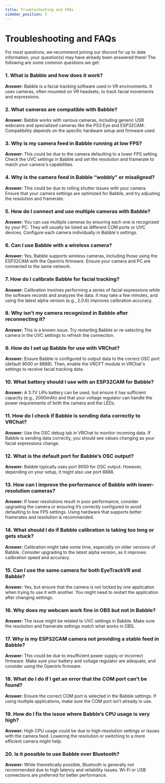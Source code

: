 ```yaml
---
title: Troubleshooting and FAQs
sidebar_position: 5
---
```


# Troubleshooting and FAQs
For most questions, we recommend joining our discord for up to date information, your question(s) may have already been answered there! The following are some common questions we get:

### 1. **What is Babble and how does it work?**
   **Answer:** Babble is a facial tracking software used in VR environments. It uses cameras, often mounted on VR headsets, to track facial movements and expressions.

### 2. **What cameras are compatible with Babble?**
   **Answer:** Babble works with various cameras, including generic USB webcams and specialized cameras like the PS3 Eye and ESP32CAM. Compatibility depends on the specific hardware setup and firmware used.

### 3. **Why is my camera feed in Babble running at low FPS?**
   **Answer:** This could be due to the camera defaulting to a lower FPS setting. Check the UVC settings in Babble and set the resolution and framerate to match your camera's capabilities.

### 4. **Why is the camera feed in Babble “wobbly” or misaligned?**
   **Answer:** This could be due to rolling shutter issues with your camera. Ensure that your camera settings are optimized for Babble, and try adjusting the resolution and framerate.

### 5. **How do I connect and use multiple cameras with Babble?**
   **Answer:** You can use multiple cameras by ensuring each one is recognized by your PC. They will usually be listed as different COM ports or UVC devices. Configure each camera individually in Babble's settings.

### 6. **Can I use Babble with a wireless camera?**
   **Answer:** Yes, Babble supports wireless cameras, including those using the ESP32CAM with the Openiris firmware. Ensure your camera and PC are connected to the same network.

### 7. **How do I calibrate Babble for facial tracking?**
   **Answer:** Calibration involves performing a series of facial expressions while the software records and analyzes the data. It may take a few minutes, and using the latest alpha version (e.g., 2.0.6) improves calibration accuracy.

### 8. **Why isn’t my camera recognized in Babble after reconnecting it?**
   **Answer:** This is a known issue. Try restarting Babble or re-selecting the camera in the UVC settings to refresh the connection.

### 9. **How do I set up Babble for use with VRChat?**
   **Answer:** Ensure Babble is configured to output data to the correct OSC port (default 9000 or 8888). Then, enable the VRCFT module in VRChat's settings to receive facial tracking data.

### 10. **What battery should I use with an ESP32CAM for Babble?**
   **Answer:** A 3.7V LiPo battery can be used, but ensure it has sufficient capacity (e.g., 2000mAh) and that your voltage regulator can handle the power requirements of both the camera and the LEDs.

### 11. **How do I check if Babble is sending data correctly to VRChat?**
   **Answer:** Use the OSC debug tab in VRChat to monitor incoming data. If Babble is sending data correctly, you should see values changing as your facial expressions change.

### 12. **What is the default port for Babble’s OSC output?**
   **Answer:** Babble typically uses port 9000 for OSC output. However, depending on your setup, it might also use port 8888.

### 13. **How can I improve the performance of Babble with lower-resolution cameras?**
   **Answer:** If lower resolutions result in poor performance, consider upgrading the camera or ensuring it’s correctly configured to avoid defaulting to low FPS settings. Using hardware that supports better framerates and resolution is recommended.

### 14. **What should I do if Babble calibration is taking too long or gets stuck?**
   **Answer:** Calibration might take some time, especially on older versions of Babble. Consider upgrading to the latest alpha version, as it improves calibration speed and accuracy.

### 15. **Can I use the same camera for both EyeTrackVR and Babble?**
   **Answer:** Yes, but ensure that the camera is not locked by one application when trying to use it with another. You might need to restart the application after changing settings.

### 16. **Why does my webcam work fine in OBS but not in Babble?**
   **Answer:** The issue might be related to UVC settings in Babble. Make sure the resolution and framerate settings match what works in OBS.

### 17. **Why is my ESP32CAM camera not providing a stable feed in Babble?**
   **Answer:** This could be due to insufficient power supply or incorrect firmware. Make sure your battery and voltage regulator are adequate, and consider using the Openiris firmware.

### 18. **What do I do if I get an error that the COM port can’t be found?**
   **Answer:** Ensure the correct COM port is selected in the Babble settings. If using multiple applications, make sure the COM port isn’t already in use.

### 19. **How do I fix the issue where Babble’s CPU usage is very high?**
   **Answer:** High CPU usage could be due to high-resolution settings or issues with the camera feed. Lowering the resolution or switching to a more efficient camera might help.

### 20. **Is it possible to use Babble over Bluetooth?**
   **Answer:** While theoretically possible, Bluetooth is generally not recommended due to high latency and reliability issues. Wi-Fi or USB connections are preferred for better performance.
